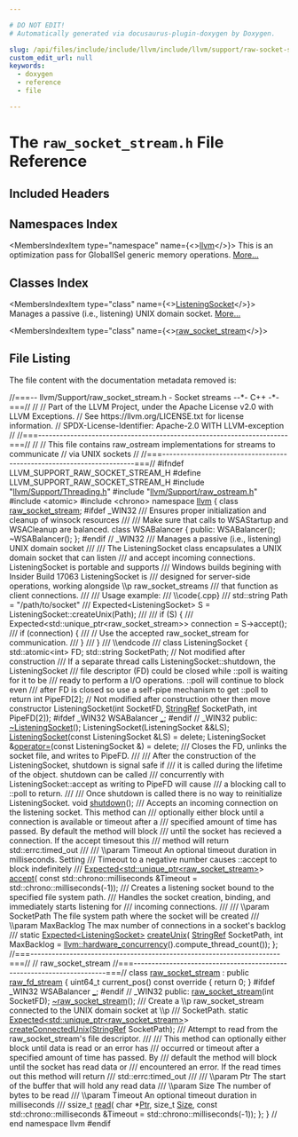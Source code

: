 ```yaml
---

# DO NOT EDIT!
# Automatically generated via docusaurus-plugin-doxygen by Doxygen.

slug: /api/files/include/include/llvm/include/llvm/support/raw-socket-stream-h
custom_edit_url: null
keywords:
  - doxygen
  - reference
  - file

---
```





# The `raw_socket_stream.h` File Reference

<DoxygenPage pluginConfig={pluginConfig}>



## Included Headers

<IncludesList>
<IncludesListItem
  filePath="llvm/Support/Threading.h"
  permalink="/docs/api/files/include/include/llvm/include/llvm/support/threading-h"
  isLocal="true" />
<IncludesListItem
  filePath="llvm/Support/raw_ostream.h"
  permalink="/docs/api/files/include/include/llvm/include/llvm/support/raw-ostream-h"
  isLocal="true" />
<IncludesListItem
  filePath="atomic"
  permalink=""
  isLocal="false" />
<IncludesListItem
  filePath="chrono"
  permalink=""
  isLocal="false" />
</IncludesList>

## Namespaces Index

<MembersIndex>

<MembersIndexItem
  type="namespace"
  name={<><a href="/docs/api/namespaces/llvm">llvm</a></>}>
This is an optimization pass for GlobalISel generic memory operations. <a href="/docs/api/namespaces/llvm/#details">More...</a>
</MembersIndexItem>

</MembersIndex>

## Classes Index

<MembersIndex>

<MembersIndexItem
  type="class"
  name={<><a href="/docs/api/classes/llvm/listeningsocket">ListeningSocket</a></>}>
Manages a passive (i.e., listening) UNIX domain socket. <a href="/docs/api/classes/llvm/listeningsocket/#details">More...</a>
</MembersIndexItem>

<MembersIndexItem
  type="class"
  name={<><a href="/docs/api/classes/llvm/raw-socket-stream">raw_socket_stream</a></>}>
</MembersIndexItem>

</MembersIndex>


## File Listing

The file content with the documentation metadata removed is:

<ProgramListing>

<Link id="l00001" /><CodeLine lineNumber="1"><Highlight kind="comment">//===-- llvm/Support/raw&#95;socket&#95;stream.h - Socket streams --&#42;- C++ -&#42;-===//</Highlight><Highlight kind="normal"></Highlight></CodeLine>
<Link id="l00002" /><CodeLine lineNumber="2"><Highlight kind="normal"></Highlight><Highlight kind="comment">//</Highlight><Highlight kind="normal"></Highlight></CodeLine>
<Link id="l00003" /><CodeLine lineNumber="3"><Highlight kind="normal"></Highlight><Highlight kind="comment">// Part of the LLVM Project, under the Apache License v2.0 with LLVM Exceptions.</Highlight><Highlight kind="normal"></Highlight></CodeLine>
<Link id="l00004" /><CodeLine lineNumber="4"><Highlight kind="normal"></Highlight><Highlight kind="comment">// See https://llvm.org/LICENSE.txt for license information.</Highlight><Highlight kind="normal"></Highlight></CodeLine>
<Link id="l00005" /><CodeLine lineNumber="5"><Highlight kind="normal"></Highlight><Highlight kind="comment">// SPDX-License-Identifier: Apache-2.0 WITH LLVM-exception</Highlight><Highlight kind="normal"></Highlight></CodeLine>
<Link id="l00006" /><CodeLine lineNumber="6"><Highlight kind="normal"></Highlight><Highlight kind="comment">//</Highlight><Highlight kind="normal"></Highlight></CodeLine>
<Link id="l00007" /><CodeLine lineNumber="7"><Highlight kind="normal"></Highlight><Highlight kind="comment">//===----------------------------------------------------------------------===//</Highlight><Highlight kind="normal"></Highlight></CodeLine>
<Link id="l00008" /><CodeLine lineNumber="8"><Highlight kind="normal"></Highlight><Highlight kind="comment">//</Highlight><Highlight kind="normal"></Highlight></CodeLine>
<Link id="l00009" /><CodeLine lineNumber="9"><Highlight kind="normal"></Highlight><Highlight kind="comment">// This file contains raw&#95;ostream implementations for streams to communicate</Highlight><Highlight kind="normal"></Highlight></CodeLine>
<Link id="l00010" /><CodeLine lineNumber="10"><Highlight kind="normal"></Highlight><Highlight kind="comment">// via UNIX sockets</Highlight><Highlight kind="normal"></Highlight></CodeLine>
<Link id="l00011" /><CodeLine lineNumber="11"><Highlight kind="normal"></Highlight><Highlight kind="comment">//</Highlight><Highlight kind="normal"></Highlight></CodeLine>
<Link id="l00012" /><CodeLine lineNumber="12"><Highlight kind="normal"></Highlight><Highlight kind="comment">//===----------------------------------------------------------------------===//</Highlight><Highlight kind="normal"></Highlight></CodeLine>
<Link id="l00013" /><CodeLine lineNumber="13"><Highlight kind="normal"></Highlight></CodeLine>
<Link id="l00014" /><CodeLine lineNumber="14"><Highlight kind="normal"></Highlight><Highlight kind="preprocessor">#ifndef LLVM&#95;SUPPORT&#95;RAW&#95;SOCKET&#95;STREAM&#95;H</Highlight><Highlight kind="normal"></Highlight></CodeLine>
<Link id="l00015" /><CodeLine lineNumber="15"><Highlight kind="normal"></Highlight><Highlight kind="preprocessor">#define LLVM&#95;SUPPORT&#95;RAW&#95;SOCKET&#95;STREAM&#95;H</Highlight><Highlight kind="normal"></Highlight></CodeLine>
<Link id="l00016" /><CodeLine lineNumber="16"><Highlight kind="normal"></Highlight></CodeLine>
<Link id="l00017" /><CodeLine lineNumber="17"><Highlight kind="normal"></Highlight><Highlight kind="preprocessor">#include &quot;<a href="/docs/api/files/include/include/llvm/include/llvm/support/threading-h">llvm/Support/Threading.h</a>&quot;</Highlight><Highlight kind="normal"></Highlight></CodeLine>
<Link id="l00018" /><CodeLine lineNumber="18"><Highlight kind="normal"></Highlight><Highlight kind="preprocessor">#include &quot;<a href="/docs/api/files/include/include/llvm/include/llvm/support/raw-ostream-h">llvm/Support/raw&#95;ostream.h</a>&quot;</Highlight><Highlight kind="normal"></Highlight></CodeLine>
<Link id="l00019" /><CodeLine lineNumber="19"><Highlight kind="normal"></Highlight></CodeLine>
<Link id="l00020" /><CodeLine lineNumber="20"><Highlight kind="normal"></Highlight><Highlight kind="preprocessor">#include &lt;atomic&gt;</Highlight><Highlight kind="normal"></Highlight></CodeLine>
<Link id="l00021" /><CodeLine lineNumber="21"><Highlight kind="normal"></Highlight><Highlight kind="preprocessor">#include &lt;chrono&gt;</Highlight><Highlight kind="normal"></Highlight></CodeLine>
<Link id="l00022" /><CodeLine lineNumber="22"><Highlight kind="normal"></Highlight></CodeLine>
<Link id="l00023" /><CodeLine lineNumber="23"><Highlight kind="normal"></Highlight><Highlight kind="keyword">namespace </Highlight><Highlight kind="normal"><a href="/docs/api/namespaces/llvm">llvm</a> &#123;</Highlight></CodeLine>
<Link id="l00024" /><CodeLine lineNumber="24"><Highlight kind="normal"></Highlight></CodeLine>
<Link id="l00025" /><CodeLine lineNumber="25"><Highlight kind="normal"></Highlight><Highlight kind="keyword">class </Highlight><Highlight kind="normal"><a href="/docs/api/classes/llvm/raw-socket-stream">raw&#95;socket&#95;stream</a>;</Highlight></CodeLine>
<Link id="l00026" /><CodeLine lineNumber="26"><Highlight kind="normal"></Highlight></CodeLine>
<Link id="l00027" /><CodeLine lineNumber="27"><Highlight kind="normal"></Highlight><Highlight kind="preprocessor">#ifdef &#95;WIN32</Highlight><Highlight kind="comment"></Highlight></CodeLine>
<Link id="l00028" /><CodeLine lineNumber="28"><Highlight kind="comment">/// Ensures proper initialization and cleanup of winsock resources</Highlight></CodeLine>
<Link id="l00029" /><CodeLine lineNumber="29"><Highlight kind="comment">///</Highlight></CodeLine>
<Link id="l00030" /><CodeLine lineNumber="30"><Highlight kind="comment">/// Make sure that calls to WSAStartup and WSACleanup are balanced.</Highlight><Highlight kind="normal"></Highlight></CodeLine>
<Link id="l00031" /><CodeLine lineNumber="31"><Highlight kind="normal"></Highlight><Highlight kind="keyword">class </Highlight><Highlight kind="normal">WSABalancer &#123;</Highlight></CodeLine>
<Link id="l00032" /><CodeLine lineNumber="32"><Highlight kind="normal"></Highlight><Highlight kind="keyword">public</Highlight><Highlight kind="normal">:</Highlight></CodeLine>
<Link id="l00033" /><CodeLine lineNumber="33"><Highlight kind="normal">  WSABalancer();</Highlight></CodeLine>
<Link id="l00034" /><CodeLine lineNumber="34"><Highlight kind="normal">  ~WSABalancer();</Highlight></CodeLine>
<Link id="l00035" /><CodeLine lineNumber="35"><Highlight kind="normal">&#125;;</Highlight></CodeLine>
<Link id="l00036" /><CodeLine lineNumber="36"><Highlight kind="normal"></Highlight><Highlight kind="preprocessor">#endif </Highlight><Highlight kind="comment">// &#95;WIN32</Highlight><Highlight kind="normal"></Highlight></CodeLine>
<Link id="l00037" /><CodeLine lineNumber="37"><Highlight kind="normal"></Highlight><Highlight kind="comment"></Highlight></CodeLine>
<Link id="l00038" /><CodeLine lineNumber="38"><Highlight kind="comment">/// Manages a passive (i.e., listening) UNIX domain socket</Highlight></CodeLine>
<Link id="l00039" /><CodeLine lineNumber="39"><Highlight kind="comment">///</Highlight></CodeLine>
<Link id="l00040" /><CodeLine lineNumber="40"><Highlight kind="comment">/// The ListeningSocket class encapsulates a UNIX domain socket that can listen</Highlight></CodeLine>
<Link id="l00041" /><CodeLine lineNumber="41"><Highlight kind="comment">/// and accept incoming connections. ListeningSocket is portable and supports</Highlight></CodeLine>
<Link id="l00042" /><CodeLine lineNumber="42"><Highlight kind="comment">/// Windows builds begining with Insider Build 17063 ListeningSocket is</Highlight></CodeLine>
<Link id="l00043" /><CodeLine lineNumber="43"><Highlight kind="comment">/// designed for server-side operations, working alongside \\p raw&#95;socket&#95;streams</Highlight></CodeLine>
<Link id="l00044" /><CodeLine lineNumber="44"><Highlight kind="comment">/// that function as client connections.</Highlight></CodeLine>
<Link id="l00045" /><CodeLine lineNumber="45"><Highlight kind="comment">///</Highlight></CodeLine>
<Link id="l00046" /><CodeLine lineNumber="46"><Highlight kind="comment">/// Usage example:</Highlight></CodeLine>
<Link id="l00047" /><CodeLine lineNumber="47"><Highlight kind="comment">/// \\code&#123;.cpp&#125;</Highlight></CodeLine>
<Link id="l00048" /><CodeLine lineNumber="48"><Highlight kind="comment">/// std::string Path = &quot;/path/to/socket&quot;</Highlight></CodeLine>
<Link id="l00049" /><CodeLine lineNumber="49"><Highlight kind="comment">/// Expected&lt;ListeningSocket&gt; S = ListeningSocket::createUnix(Path);</Highlight></CodeLine>
<Link id="l00050" /><CodeLine lineNumber="50"><Highlight kind="comment">///</Highlight></CodeLine>
<Link id="l00051" /><CodeLine lineNumber="51"><Highlight kind="comment">/// if (S) &#123;</Highlight></CodeLine>
<Link id="l00052" /><CodeLine lineNumber="52"><Highlight kind="comment">///   Expected&lt;std::unique&#95;ptr&lt;raw&#95;socket&#95;stream&gt;&gt; connection = S-&gt;accept();</Highlight></CodeLine>
<Link id="l00053" /><CodeLine lineNumber="53"><Highlight kind="comment">///   if (connection) &#123;</Highlight></CodeLine>
<Link id="l00054" /><CodeLine lineNumber="54"><Highlight kind="comment">///     // Use the accepted raw&#95;socket&#95;stream for communication.</Highlight></CodeLine>
<Link id="l00055" /><CodeLine lineNumber="55"><Highlight kind="comment">///   &#125;</Highlight></CodeLine>
<Link id="l00056" /><CodeLine lineNumber="56"><Highlight kind="comment">/// &#125;</Highlight></CodeLine>
<Link id="l00057" /><CodeLine lineNumber="57"><Highlight kind="comment">/// \\endcode</Highlight></CodeLine>
<Link id="l00058" /><CodeLine lineNumber="58"><Highlight kind="comment">///</Highlight><Highlight kind="normal"></Highlight></CodeLine>
<Link id="l00059" /><CodeLine lineNumber="59" lineLink="/docs/api/classes/llvm/listeningsocket"><Highlight kind="normal"></Highlight><Highlight kind="keyword">class </Highlight><Highlight kind="normal">ListeningSocket &#123;</Highlight></CodeLine>
<Link id="l00060" /><CodeLine lineNumber="60"><Highlight kind="normal"></Highlight></CodeLine>
<Link id="l00061" /><CodeLine lineNumber="61"><Highlight kind="normal">  std::atomic&lt;int&gt; FD;</Highlight></CodeLine>
<Link id="l00062" /><CodeLine lineNumber="62"><Highlight kind="normal">  std::string SocketPath; </Highlight><Highlight kind="comment">// Not modified after construction</Highlight><Highlight kind="normal"></Highlight></CodeLine>
<Link id="l00063" /><CodeLine lineNumber="63"><Highlight kind="normal"></Highlight><Highlight kind="comment"></Highlight></CodeLine>
<Link id="l00064" /><CodeLine lineNumber="64"><Highlight kind="comment">  /// If a separate thread calls ListeningSocket::shutdown, the ListeningSocket</Highlight></CodeLine>
<Link id="l00065" /><CodeLine lineNumber="65"><Highlight kind="comment">  /// file descriptor (FD) could be closed while ::poll is waiting for it to be</Highlight></CodeLine>
<Link id="l00066" /><CodeLine lineNumber="66"><Highlight kind="comment">  /// ready to perform a I/O operations. ::poll will continue to block even</Highlight></CodeLine>
<Link id="l00067" /><CodeLine lineNumber="67"><Highlight kind="comment">  /// after FD is closed so use a self-pipe mechanism to get ::poll to return</Highlight><Highlight kind="normal"></Highlight></CodeLine>
<Link id="l00068" /><CodeLine lineNumber="68"><Highlight kind="normal">  </Highlight><Highlight kind="keywordtype">int</Highlight><Highlight kind="normal"> PipeFD&#91;2&#93;; </Highlight><Highlight kind="comment">// Not modified after construction other then move constructor</Highlight><Highlight kind="normal"></Highlight></CodeLine>
<Link id="l00069" /><CodeLine lineNumber="69"><Highlight kind="normal"></Highlight></CodeLine>
<Link id="l00070" /><CodeLine lineNumber="70"><Highlight kind="normal">  ListeningSocket(</Highlight><Highlight kind="keywordtype">int</Highlight><Highlight kind="normal"> SocketFD, <a href="/docs/api/classes/llvm/stringref">StringRef</a> SocketPath, </Highlight><Highlight kind="keywordtype">int</Highlight><Highlight kind="normal"> PipeFD&#91;2&#93;);</Highlight></CodeLine>
<Link id="l00071" /><CodeLine lineNumber="71"><Highlight kind="normal"></Highlight></CodeLine>
<Link id="l00072" /><CodeLine lineNumber="72"><Highlight kind="normal"></Highlight><Highlight kind="preprocessor">#ifdef &#95;WIN32</Highlight><Highlight kind="normal"></Highlight></CodeLine>
<Link id="l00073" /><CodeLine lineNumber="73"><Highlight kind="normal">  WSABalancer <a href="/docs/api/files/lib/lib/target/lib/target/hexagon/lib/target/hexagon/mctargetdesc/hexagonmccodeemitter-cpp/#ae4dfd7b0d66121016d6466d2ff10e8ba">&#95;</a>;</Highlight></CodeLine>
<Link id="l00074" /><CodeLine lineNumber="74"><Highlight kind="normal"></Highlight><Highlight kind="preprocessor">#endif </Highlight><Highlight kind="comment">// &#95;WIN32</Highlight><Highlight kind="normal"></Highlight></CodeLine>
<Link id="l00075" /><CodeLine lineNumber="75"><Highlight kind="normal"></Highlight></CodeLine>
<Link id="l00076" /><CodeLine lineNumber="76"><Highlight kind="normal"></Highlight><Highlight kind="keyword">public</Highlight><Highlight kind="normal">:</Highlight></CodeLine>
<Link id="l00077" /><CodeLine lineNumber="77"><Highlight kind="normal">  <a href="/docs/api/classes/llvm/listeningsocket/#aab6af2845a3e2eacf99fe9a593660142">~ListeningSocket</a>();</Highlight></CodeLine>
<Link id="l00078" /><CodeLine lineNumber="78"><Highlight kind="normal">  ListeningSocket(ListeningSocket &amp;&amp;LS);</Highlight></CodeLine>
<Link id="l00079" /><CodeLine lineNumber="79" lineLink="/docs/api/classes/llvm/listeningsocket/#a3e74f90491fae9cdd0088d3f9718c561"><Highlight kind="normal">  <a href="/docs/api/classes/llvm/listeningsocket/#a3e74f90491fae9cdd0088d3f9718c561">ListeningSocket</a>(</Highlight><Highlight kind="keyword">const</Highlight><Highlight kind="normal"> ListeningSocket &amp;LS) = </Highlight><Highlight kind="keyword">delete</Highlight><Highlight kind="normal">;</Highlight></CodeLine>
<Link id="l00080" /><CodeLine lineNumber="80" lineLink="/docs/api/classes/llvm/listeningsocket/#a5e7b840e64fa22c48b1be27826bfe843"><Highlight kind="normal">  ListeningSocket &amp;<a href="/docs/api/classes/llvm/listeningsocket/#a5e7b840e64fa22c48b1be27826bfe843">operator=</a>(</Highlight><Highlight kind="keyword">const</Highlight><Highlight kind="normal"> ListeningSocket &amp;) = </Highlight><Highlight kind="keyword">delete</Highlight><Highlight kind="normal">;</Highlight></CodeLine>
<Link id="l00081" /><CodeLine lineNumber="81"><Highlight kind="normal"></Highlight><Highlight kind="comment"></Highlight></CodeLine>
<Link id="l00082" /><CodeLine lineNumber="82"><Highlight kind="comment">  /// Closes the FD, unlinks the socket file, and writes to PipeFD.</Highlight></CodeLine>
<Link id="l00083" /><CodeLine lineNumber="83"><Highlight kind="comment">  ///</Highlight></CodeLine>
<Link id="l00084" /><CodeLine lineNumber="84"><Highlight kind="comment">  /// After the construction of the ListeningSocket, shutdown is signal safe if</Highlight></CodeLine>
<Link id="l00085" /><CodeLine lineNumber="85"><Highlight kind="comment">  /// it is called during the lifetime of the object. shutdown can be called</Highlight></CodeLine>
<Link id="l00086" /><CodeLine lineNumber="86"><Highlight kind="comment">  /// concurrently with ListeningSocket::accept as writing to PipeFD will cause</Highlight></CodeLine>
<Link id="l00087" /><CodeLine lineNumber="87"><Highlight kind="comment">  /// a blocking call to ::poll to return.</Highlight></CodeLine>
<Link id="l00088" /><CodeLine lineNumber="88"><Highlight kind="comment">  ///</Highlight></CodeLine>
<Link id="l00089" /><CodeLine lineNumber="89"><Highlight kind="comment">  /// Once shutdown is called there is no way to reinitialize ListeningSocket.</Highlight><Highlight kind="normal"></Highlight></CodeLine>
<Link id="l00090" /><CodeLine lineNumber="90"><Highlight kind="normal">  </Highlight><Highlight kind="keywordtype">void</Highlight><Highlight kind="normal"> <a href="/docs/api/classes/llvm/listeningsocket/#a682299af2a92a43ba340ce4a0ce736ba">shutdown</a>();</Highlight></CodeLine>
<Link id="l00091" /><CodeLine lineNumber="91"><Highlight kind="normal"></Highlight><Highlight kind="comment"></Highlight></CodeLine>
<Link id="l00092" /><CodeLine lineNumber="92"><Highlight kind="comment">  /// Accepts an incoming connection on the listening socket. This method can</Highlight></CodeLine>
<Link id="l00093" /><CodeLine lineNumber="93"><Highlight kind="comment">  /// optionally either block until a connection is available or timeout after a</Highlight></CodeLine>
<Link id="l00094" /><CodeLine lineNumber="94"><Highlight kind="comment">  /// specified amount of time has passed. By default the method will block</Highlight></CodeLine>
<Link id="l00095" /><CodeLine lineNumber="95"><Highlight kind="comment">  /// until the socket has recieved a connection. If the accept timesout this</Highlight></CodeLine>
<Link id="l00096" /><CodeLine lineNumber="96"><Highlight kind="comment">  /// method will return std::errc:timed&#95;out</Highlight></CodeLine>
<Link id="l00097" /><CodeLine lineNumber="97"><Highlight kind="comment">  ///</Highlight></CodeLine>
<Link id="l00098" /><CodeLine lineNumber="98"><Highlight kind="comment">  /// \\param Timeout An optional timeout duration in milliseconds. Setting</Highlight></CodeLine>
<Link id="l00099" /><CodeLine lineNumber="99"><Highlight kind="comment">  /// Timeout to a negative number causes ::accept to block indefinitely</Highlight></CodeLine>
<Link id="l00100" /><CodeLine lineNumber="100"><Highlight kind="comment">  ///</Highlight><Highlight kind="normal"></Highlight></CodeLine>
<Link id="l00101" /><CodeLine lineNumber="101"><Highlight kind="normal">  <a href="/docs/api/classes/llvm/expected">Expected&lt;std::unique&#95;ptr&lt;raw&#95;socket&#95;stream&gt;</a>&gt; <a href="/docs/api/classes/llvm/listeningsocket/#ac080084a7f9f9a2d530621e41a309967">accept</a>(</Highlight></CodeLine>
<Link id="l00102" /><CodeLine lineNumber="102"><Highlight kind="normal">      </Highlight><Highlight kind="keyword">const</Highlight><Highlight kind="normal"> std::chrono::milliseconds &amp;Timeout = std::chrono::milliseconds(-1));</Highlight></CodeLine>
<Link id="l00103" /><CodeLine lineNumber="103"><Highlight kind="normal"></Highlight><Highlight kind="comment"></Highlight></CodeLine>
<Link id="l00104" /><CodeLine lineNumber="104"><Highlight kind="comment">  /// Creates a listening socket bound to the specified file system path.</Highlight></CodeLine>
<Link id="l00105" /><CodeLine lineNumber="105"><Highlight kind="comment">  /// Handles the socket creation, binding, and immediately starts listening for</Highlight></CodeLine>
<Link id="l00106" /><CodeLine lineNumber="106"><Highlight kind="comment">  /// incoming connections.</Highlight></CodeLine>
<Link id="l00107" /><CodeLine lineNumber="107"><Highlight kind="comment">  ///</Highlight></CodeLine>
<Link id="l00108" /><CodeLine lineNumber="108"><Highlight kind="comment">  /// \\param SocketPath The file system path where the socket will be created</Highlight></CodeLine>
<Link id="l00109" /><CodeLine lineNumber="109"><Highlight kind="comment">  /// \\param MaxBacklog The max number of connections in a socket&#39;s backlog</Highlight></CodeLine>
<Link id="l00110" /><CodeLine lineNumber="110"><Highlight kind="comment">  ///</Highlight><Highlight kind="normal"></Highlight></CodeLine>
<Link id="l00111" /><CodeLine lineNumber="111"><Highlight kind="normal">  </Highlight><Highlight kind="keyword">static</Highlight><Highlight kind="normal"> <a href="/docs/api/classes/llvm/expected">Expected&lt;ListeningSocket&gt;</a> <a href="/docs/api/classes/llvm/listeningsocket/#a22cd57e089541409aa05153237a44729">createUnix</a>(</Highlight></CodeLine>
<Link id="l00112" /><CodeLine lineNumber="112"><Highlight kind="normal">      <a href="/docs/api/classes/llvm/stringref">StringRef</a> SocketPath,</Highlight></CodeLine>
<Link id="l00113" /><CodeLine lineNumber="113"><Highlight kind="normal">      </Highlight><Highlight kind="keywordtype">int</Highlight><Highlight kind="normal"> MaxBacklog = <a href="/docs/api/namespaces/llvm/#a00440f10281348fd9f7be52e23c7c874">llvm::hardware&#95;concurrency</a>().compute&#95;thread&#95;count());</Highlight></CodeLine>
<Link id="l00114" /><CodeLine lineNumber="114"><Highlight kind="normal">&#125;;</Highlight></CodeLine>
<Link id="l00115" /><CodeLine lineNumber="115"><Highlight kind="normal"></Highlight></CodeLine>
<Link id="l00116" /><CodeLine lineNumber="116"><Highlight kind="normal"></Highlight><Highlight kind="comment">//===----------------------------------------------------------------------===//</Highlight><Highlight kind="normal"></Highlight></CodeLine>
<Link id="l00117" /><CodeLine lineNumber="117"><Highlight kind="normal"></Highlight><Highlight kind="comment">//  raw&#95;socket&#95;stream</Highlight><Highlight kind="normal"></Highlight></CodeLine>
<Link id="l00118" /><CodeLine lineNumber="118"><Highlight kind="normal"></Highlight><Highlight kind="comment">//===----------------------------------------------------------------------===//</Highlight><Highlight kind="normal"></Highlight></CodeLine>
<Link id="l00119" /><CodeLine lineNumber="119"><Highlight kind="normal"></Highlight></CodeLine>
<Link id="l00120" /><CodeLine lineNumber="120" lineLink="/docs/api/classes/llvm/raw-socket-stream"><Highlight kind="normal"></Highlight><Highlight kind="keyword">class </Highlight><Highlight kind="normal"><a href="/docs/api/classes/llvm/raw-socket-stream/#a86d8427648f496899f5aeb5e92ea6e81">raw&#95;socket&#95;stream</a> : </Highlight><Highlight kind="keyword">public</Highlight><Highlight kind="normal"> <a href="/docs/api/classes/llvm/raw-fd-stream/#ac9a76e6fdfee784d51393f12ce7c5256">raw&#95;fd&#95;stream</a> &#123;</Highlight></CodeLine>
<Link id="l00121" /><CodeLine lineNumber="121"><Highlight kind="normal">  uint64&#95;t current&#95;pos()</Highlight><Highlight kind="keyword"> const override </Highlight><Highlight kind="normal">&#123; </Highlight><Highlight kind="keywordflow">return</Highlight><Highlight kind="normal"> 0; &#125;</Highlight></CodeLine>
<Link id="l00122" /><CodeLine lineNumber="122"><Highlight kind="normal"></Highlight><Highlight kind="preprocessor">#ifdef &#95;WIN32</Highlight><Highlight kind="normal"></Highlight></CodeLine>
<Link id="l00123" /><CodeLine lineNumber="123"><Highlight kind="normal">  WSABalancer <a href="/docs/api/files/lib/lib/target/lib/target/hexagon/lib/target/hexagon/mctargetdesc/hexagonmccodeemitter-cpp/#ae4dfd7b0d66121016d6466d2ff10e8ba">&#95;</a>;</Highlight></CodeLine>
<Link id="l00124" /><CodeLine lineNumber="124"><Highlight kind="normal"></Highlight><Highlight kind="preprocessor">#endif </Highlight><Highlight kind="comment">// &#95;WIN32</Highlight><Highlight kind="normal"></Highlight></CodeLine>
<Link id="l00125" /><CodeLine lineNumber="125"><Highlight kind="normal"></Highlight></CodeLine>
<Link id="l00126" /><CodeLine lineNumber="126"><Highlight kind="normal"></Highlight><Highlight kind="keyword">public</Highlight><Highlight kind="normal">:</Highlight></CodeLine>
<Link id="l00127" /><CodeLine lineNumber="127"><Highlight kind="normal">  <a href="/docs/api/classes/llvm/raw-socket-stream/#a86d8427648f496899f5aeb5e92ea6e81">raw&#95;socket&#95;stream</a>(</Highlight><Highlight kind="keywordtype">int</Highlight><Highlight kind="normal"> SocketFD);</Highlight></CodeLine>
<Link id="l00128" /><CodeLine lineNumber="128"><Highlight kind="normal">  <a href="/docs/api/classes/llvm/raw-socket-stream/#abe1405099d634d6a8fa75d0ad84fe9f1">~raw&#95;socket&#95;stream</a>();</Highlight></CodeLine>
<Link id="l00129" /><CodeLine lineNumber="129"><Highlight kind="normal"></Highlight><Highlight kind="comment"></Highlight></CodeLine>
<Link id="l00130" /><CodeLine lineNumber="130"><Highlight kind="comment">  /// Create a \\p raw&#95;socket&#95;stream connected to the UNIX domain socket at \\p</Highlight></CodeLine>
<Link id="l00131" /><CodeLine lineNumber="131"><Highlight kind="comment">  /// SocketPath.</Highlight><Highlight kind="normal"></Highlight></CodeLine>
<Link id="l00132" /><CodeLine lineNumber="132"><Highlight kind="normal">  </Highlight><Highlight kind="keyword">static</Highlight><Highlight kind="normal"> <a href="/docs/api/classes/llvm/expected">Expected&lt;std::unique&#95;ptr&lt;raw&#95;socket&#95;stream&gt;</a>&gt;</Highlight></CodeLine>
<Link id="l00133" /><CodeLine lineNumber="133"><Highlight kind="normal">  <a href="/docs/api/classes/llvm/raw-socket-stream/#a15311330f8fe55f5a39073ea9eab65a3">createConnectedUnix</a>(<a href="/docs/api/classes/llvm/stringref">StringRef</a> SocketPath);</Highlight></CodeLine>
<Link id="l00134" /><CodeLine lineNumber="134"><Highlight kind="normal"></Highlight><Highlight kind="comment"></Highlight></CodeLine>
<Link id="l00135" /><CodeLine lineNumber="135"><Highlight kind="comment">  /// Attempt to read from the raw&#95;socket&#95;stream&#39;s file descriptor.</Highlight></CodeLine>
<Link id="l00136" /><CodeLine lineNumber="136"><Highlight kind="comment">  ///</Highlight></CodeLine>
<Link id="l00137" /><CodeLine lineNumber="137"><Highlight kind="comment">  /// This method can optionally either block until data is read or an error has</Highlight></CodeLine>
<Link id="l00138" /><CodeLine lineNumber="138"><Highlight kind="comment">  /// occurred or timeout after a specified amount of time has passed. By</Highlight></CodeLine>
<Link id="l00139" /><CodeLine lineNumber="139"><Highlight kind="comment">  /// default the method will block until the socket has read data or</Highlight></CodeLine>
<Link id="l00140" /><CodeLine lineNumber="140"><Highlight kind="comment">  /// encountered an error. If the read times out this method will return</Highlight></CodeLine>
<Link id="l00141" /><CodeLine lineNumber="141"><Highlight kind="comment">  /// std::errc:timed&#95;out</Highlight></CodeLine>
<Link id="l00142" /><CodeLine lineNumber="142"><Highlight kind="comment">  ///</Highlight></CodeLine>
<Link id="l00143" /><CodeLine lineNumber="143"><Highlight kind="comment">  /// \\param Ptr The start of the buffer that will hold any read data</Highlight></CodeLine>
<Link id="l00144" /><CodeLine lineNumber="144"><Highlight kind="comment">  /// \\param Size The number of bytes to be read</Highlight></CodeLine>
<Link id="l00145" /><CodeLine lineNumber="145"><Highlight kind="comment">  /// \\param Timeout An optional timeout duration in milliseconds</Highlight></CodeLine>
<Link id="l00146" /><CodeLine lineNumber="146"><Highlight kind="comment">  ///</Highlight><Highlight kind="normal"></Highlight></CodeLine>
<Link id="l00147" /><CodeLine lineNumber="147"><Highlight kind="normal">  ssize&#95;t <a href="/docs/api/classes/llvm/raw-socket-stream/#af22cc7ec55d3e7b68bf83856ed991f0e">read</a>(</Highlight></CodeLine>
<Link id="l00148" /><CodeLine lineNumber="148"><Highlight kind="normal">      </Highlight><Highlight kind="keywordtype">char</Highlight><Highlight kind="normal"> &#42;<a href="/docs/api/files/lib/lib/analysis/targetlibraryinfo-cpp/#aca185e6d0e9f423dbb24440206454872a11dbf501abf829b3ab7049c2d3a8a053">Ptr</a>, </Highlight><Highlight kind="keywordtype">size&#95;t</Highlight><Highlight kind="normal"> <a href="/docs/api/files/lib/lib/analysis/inlineorder-cpp/#a7ee6f0cb51c3b9056199e9a0001fe8c3a6f6cb72d544962fa333e2e34ce64f719">Size</a>,</Highlight></CodeLine>
<Link id="l00149" /><CodeLine lineNumber="149"><Highlight kind="normal">      </Highlight><Highlight kind="keyword">const</Highlight><Highlight kind="normal"> std::chrono::milliseconds &amp;Timeout = std::chrono::milliseconds(-1));</Highlight></CodeLine>
<Link id="l00150" /><CodeLine lineNumber="150"><Highlight kind="normal">&#125;;</Highlight></CodeLine>
<Link id="l00151" /><CodeLine lineNumber="151"><Highlight kind="normal"></Highlight></CodeLine>
<Link id="l00152" /><CodeLine lineNumber="152"><Highlight kind="normal">&#125; </Highlight><Highlight kind="comment">// end namespace llvm</Highlight><Highlight kind="normal"></Highlight></CodeLine>
<Link id="l00153" /><CodeLine lineNumber="153"><Highlight kind="normal"></Highlight></CodeLine>
<Link id="l00154" /><CodeLine lineNumber="154"><Highlight kind="normal"></Highlight><Highlight kind="preprocessor">#endif</Highlight></CodeLine>

</ProgramListing>


</DoxygenPage>
